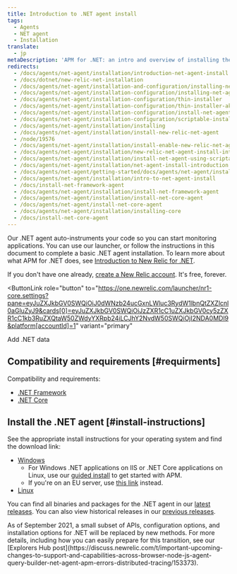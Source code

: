 ```yaml
---
title: Introduction to .NET agent install
tags:
  - Agents
  - NET agent
  - Installation
translate:
  - jp
metaDescription: 'APM for .NET: an intro and overview of installing the .NET agent, with links to install instructions.'
redirects:
  - /docs/agents/net-agent/installation/introduction-net-agent-install
  - /docs/dotnet/new-relic-net-installation
  - /docs/agents/net-agent/installation-and-configuration/installing-net-agent
  - /docs/agents/net-agent/installation-configuration/installing-net-agent
  - /docs/agents/net-agent/installation-configuration/thin-installer
  - /docs/agents/net-agent/installation-configuration/thin-installer-aka-installer-w-organic-ground-unicorn-horn
  - /docs/agents/net-agent/installation-configuration/install-net-agent
  - /docs/agents/net-agent/installation-configuration/scriptable-installer
  - /docs/agents/net-agent/installation/installing
  - /docs/agents/net-agent/installation/install-new-relic-net-agent
  - /node/19576
  - /docs/agents/net-agent/installation/install-enable-new-relic-net-agent
  - /docs/agents/net-agent/installation/new-relic-net-agent-install-introduction
  - /docs/agents/net-agent/installation/install-net-agent-using-scriptable-installer
  - /docs/agents/net-agent/installation/net-agent-install-introduction
  - /docs/agents/net-agent/getting-started/docs/agents/net-agent/installation/net-agent-install-introduction
  - /docs/agents/net-agent/installation/intro-to-net-agent-install
  - /docs/install-net-framework-agent
  - /docs/agents/net-agent/installation/install-net-framework-agent
  - /docs/agents/net-agent/installation/install-net-core-agent
  - /docs/agents/net-agent/install-net-core-agent
  - /docs/agents/net-agent/installation/installing-core
  - /docs/install-net-core-agent
---
```


Our .NET agent auto-instruments your code so you can start monitoring applications. You can use our launcher, or follow the instructions in this document to complete a basic .NET agent installation. To learn more about what APM for .NET does, see [Introduction to New Relic for .NET](/docs/agents/net-agent/getting-started/introduction-new-relic-net).

If you don't have one already, [create a New Relic account](https://newrelic.com/signup). It's free, forever.

<ButtonLink
  role="button"
  to="https://one.newrelic.com/launcher/nr1-core.settings?pane=eyJuZXJkbGV0SWQiOiJ0dWNzb24ucGxnLWluc3RydW1lbnQtZXZlcnl0aGluZyJ9&cards[0]=eyJuZXJkbGV0SWQiOiJzZXR1cC1uZXJkbGV0cy5zZXR1cC1kb3RuZXQtaW50ZWdyYXRpb24iLCJhY2NvdW50SWQiOjI2NDA0MDl9&platform[accountId]=1"
  variant="primary"
>
  Add .NET data
</ButtonLink>

## Compatibility and requirements [#requirments]

Compatibility and requirements:

* [.NET Framework](/docs/agents/net-agent/getting-started/compatibility-requirements-net-framework-agent)
* [.NET Core](/docs/agents/net-agent/getting-started/compatibility-requirements-net-core-agent)

## Install the .NET agent [#install-instructions]

See the appropriate install instructions for your operating system and find the download link:

* [Windows](/docs/agents/net-agent/installation/install-net-agent-windows)
  * For Windows .NET applications on IIS or .NET Core applications on Linux, use our [guided install](https://one.newrelic.com/launcher/nr1-core.home?pane=eyJuZXJkbGV0SWQiOiJucjEtY29yZS5ob21lLXNjcmVlbiJ9&cards[0]=eyJuZXJkbGV0SWQiOiJucjEtaW5zdGFsbC1uZXdyZWxpYy5ucjEtaW5zdGFsbC1uZXdyZWxpYyIsInBhdGgiOiJhcG0iLCJsYW5ndWFnZSI6ICJkb3RuZXQiLCAicmVjaXBlTmFtZSI6ICJkb3RuZXQtYWdlbnQtaW5zdGFsbGVyIiwgImluaXRpYWxBY3Rpb25JbmRleCI6MiwiYWNjb3VudElkIjpudWxsfQ==) to get started with APM.
  * If you're on an EU server, use [this link](https://one.eu.newrelic.com/launcher/nr1-core.home?pane=eyJuZXJkbGV0SWQiOiJucjEtY29yZS5ob21lLXNjcmVlbiJ9&cards[0]=eyJuZXJkbGV0SWQiOiJucjEtaW5zdGFsbC1uZXdyZWxpYy5ucjEtaW5zdGFsbC1uZXdyZWxpYyIsInBhdGgiOiJhcG0iLCJsYW5ndWFnZSI6ICJkb3RuZXQiLCAicmVjaXBlTmFtZSI6ICJkb3RuZXQtYWdlbnQtaW5zdGFsbGVyIiwgImluaXRpYWxBY3Rpb25JbmRleCI6MiwiYWNjb3VudElkIjpudWxsfQ==) instead.
* [Linux](/docs/agents/net-agent/installation/install-net-agent-linux)

You can find all binaries and packages for the .NET agent in our [latest releases](http://download.newrelic.com/dot_net_agent/latest_release). You can also view historical releases in our [previous releases](http://download.newrelic.com/dot_net_agent/previous_releases/).

<Callout variant="important">
  As of September 2021, a small subset of APIs, configuration options, and installation options for .NET will be replaced by new methods. For more details, including how you can easily prepare for this transition, see our [Explorers Hub post](https://discuss.newrelic.com/t/important-upcoming-changes-to-support-and-capabilities-across-browser-node-js-agent-query-builder-net-agent-apm-errors-distributed-tracing/153373).
</Callout>
